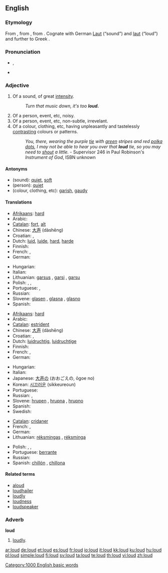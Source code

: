 ==English==

===Etymology===
From {{etyl|ang}} {{term|hlud|hlūd|loud|lang=ang}}, from {{proto|Germanic|hlūda}}, from {{proto|Indo-European|k̑l(e)u-|to hear}}. Cognate with German [[Laut]] (“sound”) and [[laut]] (“loud”) and further to Greek {{term|κλυτός||famous|lang=grc}}.

===Pronunciation===
* {{IPA|/laʊd/}}, {{SAMPA|/laUd/}}
* {{audio|en-us-loud.ogg|Audio (US)}}
*: {{rhymes|aʊd}}

===Adjective===
{{en-adj|er}}

# Of a sound, of great [[intensity]].
#: ''Turn that music down, it's too '''loud.'''''
# Of a person, event, etc, noisy.
# Of a person, event, etc, non-subtle, irrevelant.
# Of a colour, clothing, etc, having unpleasantly and tastelessly  [[contrast]]ing colours or patterns.
#: ''You, there, wearing the purple [[tie]] with [[green]] stripes and red [[polka dot]]s, I may not be able to hear you over that '''loud''' tie, so you may need to [[shout]] a little.'' - Supervisor 246 in Paul Robinson's ''Instrument of God'', ISBN unknown

====Antonyms====
* (sound): [[quiet]], [[soft]]
* (person): [[quiet]]
* (colour, clothing, etc): [[garish]], [[gaudy]]

====Translations====
{{trans-top|of a sound}}
* [[Afrikaans]]: [[hard]]
* Arabic: {{Arab|[[عالي]]}} {{IPAchar|(ʕāli)}}
* [[Catalan]]: [[fort]], [[alt]]
* Chinese: [[大声]] (dàshēng)
* Croatian: {{t-|hr|glasan|alt=glȁsan}}, {{t-|hr|bučan|alt=bȕčan}}
* Dutch: [[luid]], [[luide]], [[hard]], [[harde]]
* Finnish: {{t+|fi|äänekäs}}
* French: {{t+|fr|fort|m}}, {{t+|fr|forte|f}}
* German: {{t+|de|laut}}
{{trans-mid}}
* Hungarian: {{t+|hu|hangos}}
* Italian: {{t+|it|forte|m|f}}
* Lithuanian: [[garsus]] {{m}}, [[garsi]] {{f}}, [[garsu]] {{n}}
* Polish: {{t-|pl|głośny|m}}, {{t-|pl|głośna|f}}, {{t-|pl|głośne|n}}
* Portuguese: {{t+|pt|alto|m}}, {{t+|pt|alta|f}}
* Russian: {{t|ru|громкий|tr=grómkij|sc=Cyrl}}
* Slovene: [[glasen]] {{m}}, [[glasna]] {{f}}, [[glasno]] {{n}}
* Spanish: {{t+|es|fuerte|m|f}}
{{trans-bottom}}

{{trans-top|noisy}}
* [[Afrikaans]]: [[hard]]
* Arabic: {{Arab|[[عالي]]}} {{IPAchar|(ʕāli)}}
* [[Catalan]]: [[estrident]]
* Chinese: [[大声]] (dàshēng)
* Croatian: {{t-|hr|glasan|alt=glȁsan}}, {{t-|hr|bučan|alt=bȕčan}}
* Dutch: [[luidruchtig]], [[luidruchtige]]
* Finnish: {{t+|fi|äänekäs}}
* French: {{t+|fr|bruyant|m}}, {{t|fr|bruyante|f}}
* German: {{t+|de|laut}}
{{trans-mid}}
* Hungarian: {{t+|hu|hangos}}
* Italian: {{t-|it|rumoroso|m}}
* Japanese: [[大声]]の (おおごえの, ōgoe no)
* Korean: [[시끄러운]] (sikkeureoun)
* Portuguese: {{t+|pt|barulhento}}
* Russian: {{t|ru|громкий|tr=grómkij|sc=Cyrl}}, {{t|ru|шумный|tr=šúmnyj|sc=Cyrl}}
* Slovene: [[hrupen]] {{m}}, [[hrupna]] {{f}}, [[hrupno]] {{n}}
* Spanish: {{t-|es|ruidoso}}
* Swedish: {{t|sv|ljudlig}}
{{trans-bottom}}

{{trans-top|of a colour, clothing, etc.}}
* [[Catalan]]: [[cridaner]]
* French: {{t+|fr|voyant|m}}, {{t+|fr|voyante|f}}
* German: {{t+|de|grell}}
* Lithuanian: [[rėksmingas]] {{m}}, [[rėksminga]] {{f}}
{{trans-mid}}
* Polish: {{t+|pl|krzykliwy|m}}, {{t-|pl|krzykliwa|f}}, {{t-|pl|krzykliwe}}
* Portuguese: [[berrante]]
* Russian: {{t|ru|кричащий|tr=kričáš'ij|sc=Cyrl}}
* Spanish: [[chillón]] {{m}}, [[chillona]] {{f}}
{{trans-bottom}}

====Related terms====
* [[aloud]]
* [[loudhailer]]
* [[loudly]]
* [[loudness]]
* [[loudspeaker]]

===Adverb===
'''loud'''

# [[loudly]].

[[Category:1000 English basic words]]

[[ar:loud]]
[[de:loud]]
[[et:loud]]
[[es:loud]]
[[fr:loud]]
[[io:loud]]
[[it:loud]]
[[kk:loud]]
[[ku:loud]]
[[hu:loud]]
[[pl:loud]]
[[simple:loud]]
[[fi:loud]]
[[sv:loud]]
[[ta:loud]]
[[te:loud]]
[[th:loud]]
[[vi:loud]]
[[zh:loud]]